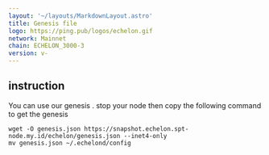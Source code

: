 ```yaml
---
layout: '~/layouts/MarkdownLayout.astro'
title: Genesis file
logo: https://ping.pub/logos/echelon.gif
network: Mainnet
chain: ECHELON_3000-3
version: v-
---
```

## instruction
You can use our genesis . stop your node then copy the following command to get the genesis
```
wget -O genesis.json https://snapshot.echelon.spt-node.my.id/echelon/genesis.json --inet4-only
mv genesis.json ~/.echelond/config

```
